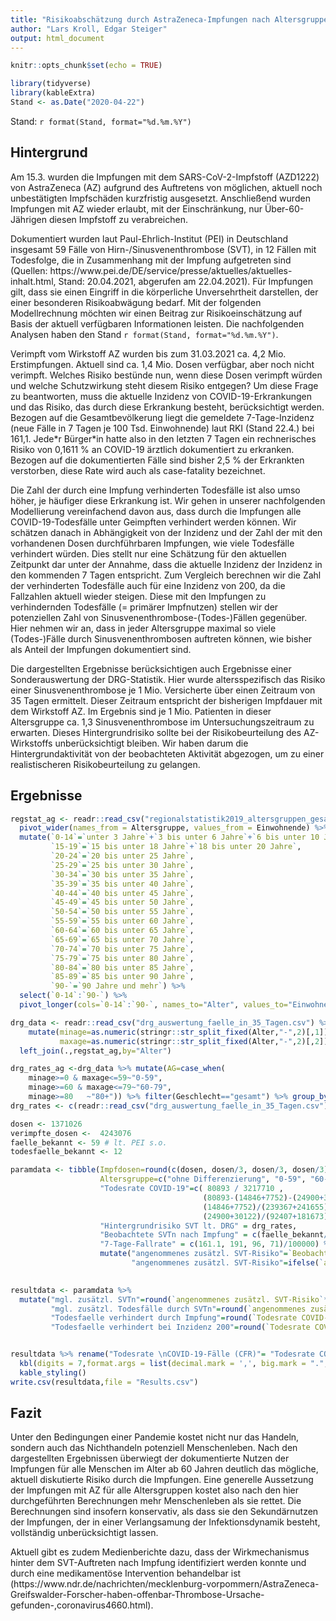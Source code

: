 ```yaml
---
title: "Risikoabschätzung durch AstraZeneca-Impfungen nach Altersgruppen"
author: "Lars Kroll, Edgar Steiger"
output: html_document
---
```


```r
knitr::opts_chunk$set(echo = TRUE)
```

```r
library(tidyverse)
library(kableExtra)
Stand <- as.Date("2020-04-22")
```
Stand: `r format(Stand, format="%d.%m.%Y")`

## Hintergrund 

Am 15.3. wurden die Impfungen mit dem SARS-CoV-2-Impfstoff (AZD1222) von AstraZeneca (AZ) aufgrund des Auftretens von möglichen, aktuell noch unbestätigten Impfschäden kurzfristig ausgesetzt. Anschließend wurden Impfungen mit AZ wieder erlaubt, mit der Einschränkung, nur Über-60-Jährigen diesen Impfstoff zu verabreichen.

Dokumentiert wurden laut Paul-Ehrlich-Institut (PEI) in Deutschland insgesamt 59 Fälle von Hirn-/Sinusvenenthrombose (SVT), in 12 Fällen mit Todesfolge, die in Zusammenhang mit der Impfung aufgetreten sind (Quellen: https://www.pei.de/DE/service/presse/aktuelles/aktuelles-inhalt.html, Stand: 20.04.2021, abgerufen am 22.04.2021). Für Impfungen gilt, dass sie einen Eingriff in die körperliche Unversehrtheit darstellen, der einer besonderen Risikoabwägung bedarf. Mit der folgenden Modellrechnung möchten wir einen Beitrag zur Risikoeinschätzung auf Basis der aktuell verfügbaren Informationen leisten. Die nachfolgenden Analysen haben den Stand `r format(Stand, format="%d.%m.%Y")`.

Verimpft vom Wirkstoff AZ wurden bis zum 31.03.2021 ca. 4,2 Mio. Erstimpfungen. Aktuell sind ca. 1,4 Mio. Dosen verfügbar, aber noch nicht verimpft. Welches Risiko bestünde nun, wenn diese Dosen verimpft würden und welche Schutzwirkung steht diesem Risiko entgegen? Um diese Frage zu beantworten, muss die aktuelle Inzidenz von COVID-19-Erkrankungen und das Risiko, das durch diese Erkrankung besteht, berücksichtigt werden. Bezogen auf die Gesamtbevölkerung liegt die gemeldete 7-Tage-Inzidenz (neue Fälle in 7 Tagen je 100 Tsd. Einwohnende) laut RKI (Stand 22.4.) bei 161,1. Jede\*r Bürger\*in hatte also in den letzten 7 Tagen ein rechnerisches Risiko von 0,1611 % an COVID-19 ärztlich dokumentiert zu erkranken. Bezogen auf die dokumentierten Fälle sind bisher 2,5 % der Erkrankten verstorben, diese Rate wird auch als case-fatality bezeichnet.

Die Zahl der durch eine Impfung verhinderten Todesfälle ist also umso höher, je häufiger diese Erkrankung ist. Wir gehen in unserer nachfolgenden Modellierung vereinfachend davon aus, dass durch die Impfungen alle COVID-19-Todesfälle unter Geimpften verhindert werden können. Wir schätzen danach in Abhängigkeit von der Inzidenz und der Zahl der mit den vorhandenen Dosen durchführbaren Impfungen, wie viele Todesfälle verhindert würden. Dies stellt nur eine Schätzung für den aktuellen Zeitpunkt dar unter der Annahme, dass die aktuelle Inzidenz der Inzidenz in den kommenden 7 Tagen entspricht. Zum Vergleich berechnen wir die Zahl der verhinderten Todesfälle auch für eine Inzidenz von 200, da die Fallzahlen aktuell wieder steigen. Diese mit den Impfungen zu verhindernden Todesfälle (= primärer Impfnutzen) stellen wir der potenziellen Zahl von Sinusvenenthrombose-(Todes-)Fällen gegenüber. Hier nehmen wir an, dass in jeder Altersgruppe maximal so viele (Todes-)Fälle durch Sinusvenenthrombosen auftreten können, wie bisher als Anteil der Impfungen dokumentiert sind.

Die dargestellten Ergebnisse berücksichtigen auch Ergebnisse einer Sonderauswertung der DRG-Statistik. Hier wurde altersspezifisch das Risiko einer Sinusvenenthrombose je 1 Mio. Versicherte über einen Zeitraum von 35 Tagen ermittelt. Dieser Zeitraum entspricht der bisherigen Impfdauer mit dem Wirkstoff AZ. Im Ergebnis sind je 1 Mio. Patienten in dieser Altersgruppe ca. 1,3 Sinusvenenthrombose im Untersuchungszeitraum zu erwarten. Dieses Hintergrundrisiko sollte bei der Risikobeurteilung des AZ-Wirkstoffs unberücksichtigt bleiben. Wir haben darum die Hintergrundaktivität von der beobachteten Aktivität abgezogen, um zu einer realistischeren Risikobeurteilung zu gelangen.

## Ergebnisse

```r
regstat_ag <- readr::read_csv("regionalstatistik2019_altersgruppen_gesamt.csv") %>%
  pivot_wider(names_from = Altersgruppe, values_from = Einwohnende) %>%
  mutate(`0-14`=`unter 3 Jahre`+`3 bis unter 6 Jahre`+`6 bis unter 10 Jahre`+`10 bis unter 15 Jahre`,
         `15-19`=`15 bis unter 18 Jahre`+`18 bis unter 20 Jahre`,
         `20-24`=`20 bis unter 25 Jahre`,
         `25-29`=`25 bis unter 30 Jahre`,
         `30-34`=`30 bis unter 35 Jahre`,
         `35-39`=`35 bis unter 40 Jahre`,
         `40-44`=`40 bis unter 45 Jahre`,
         `45-49`=`45 bis unter 50 Jahre`,
         `50-54`=`50 bis unter 55 Jahre`,
         `55-59`=`55 bis unter 60 Jahre`,
         `60-64`=`60 bis unter 65 Jahre`,
         `65-69`=`65 bis unter 70 Jahre`,
         `70-74`=`70 bis unter 75 Jahre`,
         `75-79`=`75 bis unter 80 Jahre`,
         `80-84`=`80 bis unter 85 Jahre`,
         `85-89`=`85 bis unter 90 Jahre`,
         `90-`=`90 Jahre und mehr`) %>%
  select(`0-14`:`90-`) %>%
  pivot_longer(cols=`0-14`:`90-`, names_to="Alter", values_to="Einwohnende")

drg_data <- readr::read_csv("drg_auswertung_faelle_in_35_Tagen.csv") %>% filter(`ICD-10-4`=="I67.6+I63.6") %>% select(-contains("ICD")) %>% gather(Alter,Rate,3:ncol(.)) %>% select(-gesamt) %>%
    mutate(minage=as.numeric(stringr::str_split_fixed(Alter,"-",2)[,1]),
           maxage=as.numeric(stringr::str_split_fixed(Alter,"-",2)[,2])) %>% filter(Geschlecht=="gesamt") %>%
  left_join(.,regstat_ag,by="Alter")

drg_rates_ag <-drg_data %>% mutate(AG=case_when(
    minage>=0 & maxage<=59~"0-59",
    minage>=60 & maxage<=79~"60-79",
    minage>=80   ~"80+")) %>% filter(Geschlecht=="gesamt") %>% group_by(AG) %>% summarise(Rate=weighted.mean(Rate,Einwohnende))  %>% arrange(AG) %>% pull(Rate)
drg_rates <- c(readr::read_csv("drg_auswertung_faelle_in_35_Tagen.csv") %>% filter(`ICD-10-4`=="I67.6+I63.6") %>% filter(Geschlecht=="gesamt") %>% pull(gesamt),drg_rates_ag)/1e6

dosen <- 1371026
verimpfte_dosen <-  4243076
faelle_bekannt <- 59 # lt. PEI s.o.
todesfaelle_bekannt <- 12

paramdata <- tibble(Impfdosen=round(c(dosen, dosen/3, dosen/3, dosen/3)),
                    Altersgruppe=c("ohne Differenzierung", "0-59", "60-79", "80+"),
                    "Todesrate COVID-19"=c( 80893 / 3217710 ,
                                           (80893-(14846+7752)-(24900+30122)) / (3217710-(239367+241655)-(92407+181673)),
                                           (14846+7752)/(239367+241655),
                                           (24900+30122)/(92407+181673)),
                    "Hintergrundrisiko SVT lt. DRG" = drg_rates,
                    "Beobachtete SVTn nach Impfung" = c(faelle_bekannt/verimpfte_dosen, (faelle_bekannt-5-2-0)/(verimpfte_dosen/3), (5+2)/(verimpfte_dosen/3), 0/(verimpfte_dosen/3)),
                    "7-Tage-Fallrate" = c(161.1, 191, 96, 71)/100000) %>%
                    mutate("angenommenes zusätzl. SVT-Risiko"=`Beobachtete SVTn nach Impfung`-`Hintergrundrisiko SVT lt. DRG`,
                           "angenommenes zusätzl. SVT-Risiko"=ifelse(`angenommenes zusätzl. SVT-Risiko`<0,0,`angenommenes zusätzl. SVT-Risiko`))
                    

resultdata <- paramdata %>%
  mutate("mgl. zusätzl. SVTn"=round(`angenommenes zusätzl. SVT-Risiko`*Impfdosen),
         "mgl. zusätzl. Todesfälle durch SVTn"=round(`angenommenes zusätzl. SVT-Risiko`*Impfdosen*todesfaelle_bekannt/faelle_bekannt),
         "Todesfaelle verhindert durch Impfung"=round(`Todesrate COVID-19`*`7-Tage-Fallrate`*Impfdosen),
         "Todesfaelle verhindert bei Inzidenz 200"=round(`Todesrate COVID-19`*200/100000*Impfdosen))


resultdata %>% rename("Todesrate \nCOVID-19-Fälle (CFR)"= "Todesrate COVID-19") %>% 
  kbl(digits = 7,format.args = list(decimal.mark = ',', big.mark = ".", scientific=FALSE)) %>%
  kable_styling()
write.csv(resultdata,file = "Results.csv")
```

## Fazit

Unter den Bedingungen einer Pandemie kostet nicht nur das Handeln, sondern auch das Nichthandeln potenziell Menschenleben. Nach den dargestellten Ergebnissen überwiegt der dokumentierte Nutzen der Impfungen für alle Menschen im Alter ab 60 Jahren deutlich das mögliche, aktuell diskutierte Risiko durch die Impfungen. Eine generelle Aussetzung der Impfungen mit AZ für alle Altersgruppen kostet also nach den hier durchgeführten Berechnungen mehr Menschenleben als sie rettet. Die Berechnungen sind insofern konservativ, als dass sie den Sekundärnutzen der Impfungen, der in einer Verlangsamung der Infektionsdynamik besteht, vollständig unberücksichtigt lassen. 

Aktuell gibt es zudem Medienberichte dazu, dass der Wirkmechanismus hinter dem SVT-Auftreten nach Impfung identifiziert werden konnte und durch eine medikamentöse Intervention behandelbar ist (https://www.ndr.de/nachrichten/mecklenburg-vorpommern/AstraZeneca-Greifswalder-Forscher-haben-offenbar-Thrombose-Ursache-gefunden-,coronavirus4660.html). 
